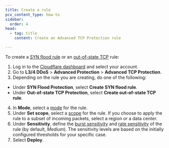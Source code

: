 ```yaml
---
title: Create a rule
pcx_content_type: how-to
sidebar:
  order: 4
head:
  - tag: title
    content: Create an Advanced TCP Protection rule

---
```



To create a [SYN flood rule](/ddos-protection/tcp-protection/#syn-flood-protection) or an [out-of-state TCP](/ddos-protection/tcp-protection/#out-of-state-tcp-protection) rule:

1. Log in to the [Cloudflare dashboard](https://dash.cloudflare.com) and select your account.
2. Go to **L3/4 DDoS** > **Advanced Protection** > **Advanced TCP Protection**.
3. Depending on the rule you are creating, do one of the following:
  - Under **SYN Flood Protection**, select **Create SYN flood rule**.
  - Under **Out-of-state TCP Protection**, select **Create out-of-state TCP rule**.
4. In **Mode**, select a [mode](/ddos-protection/tcp-protection/rule-settings/#mode) for the rule.
5. Under **Set scope**, select a [scope](/ddos-protection/tcp-protection/rule-settings/#scope) for the rule. If you choose to apply the rule to a subset of incoming packets, select a region or a data center.
6. Under **Sensitivity**, define the [burst sensitivity](/ddos-protection/tcp-protection/rule-settings/#burst-sensitivity) and [rate sensitivity](/ddos-protection/tcp-protection/rule-settings/#rate-sensitivity) of the rule (by default, _Medium_). The sensitivity levels are based on the initially configured thresholds for your specific case.
7. Select **Deploy**.

<Render file="atp-filters-rules-precedence" />

